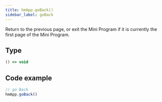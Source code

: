 ```yaml
---
title: hmApp.goBack()
sidebar_label: goBack
---
```


Return to the previous page, or exit the Mini Program if it is currently the first page of the Mini Program.

## Type

```ts
() => void
```

## Code example

```js
// go Back
hmApp.goBack()
```
